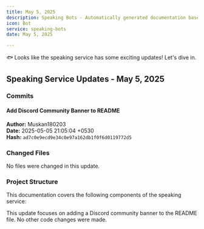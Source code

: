 ```yaml
---
title: May 5, 2025
description: Speaking Bots - Automatically generated documentation based on Git activity.
icon: Bot
service: speaking-bots
date: May 5, 2025

---
```


🐟 Looks like the speaking service has some exciting updates! Let's dive in.

## Speaking Service Updates - May 5, 2025

### Commits

#### Add Discord Community Banner to README

**Author:** Muskan180203  
**Date:** 2025-05-05 21:05:04 +0530  
**Hash:** `ad7c0e9ecd9e34c0e97a162db1f0f6d0119772d5`

### Changed Files

No files were changed in this update.

### Project Structure

This documentation covers the following components of the speaking service:

<Files>
  <Folder name="api">
    <File name="The main API for the speaking service" />
  </Folder>
  <Folder name="mcp-servers">
    <File name="The servers that power the speaking functionality" />
  </Folder>
  <Folder name="speaking-bots">
    <File name="The bots that enable voice interactions" />
  </Folder>
  <Folder name="transcript-seeker">
    <File name="The service that processes and stores voice transcripts" />
  </Folder>
  <Folder name="typescript-sdk">
    <File name="The TypeScript SDK for interacting with the speaking service" />
  </Folder>
</Files>

<Callout type="info">
This update focuses on adding a Discord community banner to the README file. No other code changes were made.
</Callout>
